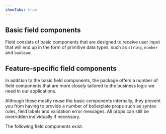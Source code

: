 ```yaml
---
showTabs: true
---
```



## Basic field components

Field consists of basic components that are designed to receive user input that will end up in the form of primitive data types, such as `string`, `number` and `boolean`:

<ListBaseComponents />

## Feature-specific field components

In addition to the basic field components, the package offers a number of field components that are more closely tailored to the business logic we need in our applications.

Although these mostly reuse the basic components internally, they prevent you from having to provide a number of boilerplate props such as syntax rules, field labels and validation error messages. All props can still be overridden individually if necessary.

The following field components exist:

<ListFeatureComponents />
